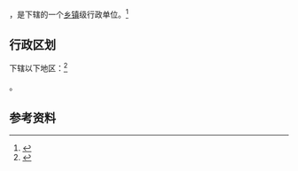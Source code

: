 {{中国乡级行政区|62/11/02/102/000}}

'''{{PAGENAMEBASE}}'''，是{{PRC admin/fullname|62/11/02/102/000|3}}下辖的一个[[乡镇|乡镇]]级行政单位。<ref>{{PRC admin/ref sgc|{{PRC admin/parent|62/11/02/102/000}}}}</ref>

== 行政区划 ==

{{PAGENAMEBASE}}下辖以下地区：<ref>{{PRC admin/ref sgc|62/11/02/102/000}}</ref>

{{PRC admin/children|62/11/02/102/000}}。

== 参考资料 ==

{{reflist}}

{{行政区划小作品}}
{{PRC admin/navcat|62/11/02/102/000}}